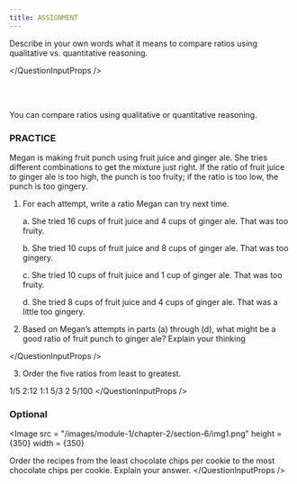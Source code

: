 ```yaml
---
title: ASSIGNMENT
---
```

Describe in your own words what it means to compare ratios using qualitative vs. quantitative reasoning.

</QuestionInputProps />

<br></br>

<Scenario variant="remember">
You can compare ratios using qualitative or quantitative reasoning.
</Scenario>

### PRACTICE
Megan is making fruit punch using fruit juice and ginger ale. She tries different combinations to get the mixture just right. If the ratio of fruit juice to ginger ale is too high, the punch is too fruity; if the ratio is too low, the punch is too gingery.
1.  For each attempt, write a ratio Megan can try next time.

    a. She tried 16 cups of fruit juice and 4 cups of ginger ale. That was too fruity.

    b. She tried 10 cups of fruit juice and 8 cups of ginger ale. That was too gingery.

    c. She tried 10 cups of fruit juice and 1 cup of ginger ale. That was too fruity.

    d. She tried 8 cups of fruit juice and 4 cups of ginger ale. That was a little too gingery.

2. Based on Megan’s attempts in parts (a) through (d), what might be a good ratio of fruit punch to ginger ale? Explain your thinking

</QuestionInputProps />

3. Order the five ratios from least to greatest.

1/5  2:12  1:1  5/3 2 5/100
</QuestionInputProps />

### Optional
<Image
    src = "/images/module-1/chapter-2/section-6/img1.png"
    height = {350}
    width = {350}
></Image>

Order the recipes from the least chocolate chips per cookie to the most chocolate chips per cookie. Explain your answer.
</QuestionInputProps />